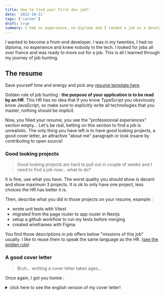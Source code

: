 ```yaml
---
title: How to find your first dev job?
date: '2022-10-11'
tags: ['career']
draft: true
summary: I had no experience, no diploma and I landed a job as a developer, here is how.
---
```


I wanted to become a front-end developer. I was in my twenties, I had no diploma, no experience and knew nobody in the tech.
I looked for jobs all over france and was ready to move out for a job.
This is all I learned through my journey of job hunting.

## The resume

Save yourself time and energy and pick any [resume template here](https://www.canva.com/templates/?query=resume).

Golden rule of job hunting : <a name="golden-rule"></a>**the purpose of your application is to be read by an HR**.
This HR has no idea that if you know TypeScript you obsviously know JavaScript, so make sure to explicitly write all technologies that you master, nothing should be implicit.

Now, you filled your resume, you see the "professionnal experiences" section empty... Let's be real, betting on this section to find a job is unrealistic.
The only thing you have left is to have good looking projects, a good cover letter, an attractive "about me" paragraph or look insane by contributing to open source!


### Good looking projects

> Good looking projects are hard to pull out in couple of weeks and I need to find a job now... what to do?

It is fine, use what you have. The worst quality you should show is decent and show maximum 3 projects. It is ok to only have one project, less choices the HR has better it is.

Then, describe what you did in those projects on your resume, example :
- wrote unit tests with Vitest
- migrated from the page router to app router in Nextjs
- setup a github workflow to run my tests before merging
- created wireframes with Figma

You find those descriptions in job offers below "missions of this job" usually.
I like to reuse them to speak the same language as the HR. ([see the golden rule](#golden-rule))

### A good cover letter

> Bruh... writting a cover letter takes ages...

Once again, I got you homie :

<details>
<summary>click here to see the english version of my cover letter!</summary>
```markdown
Subject: Knock, Knock! I might be your future colleague!

Hello to the entire team,

Here is my application for the Front-end Developer position.
I am a young self taught developer and I am looking for "THE company" to grow with.

WHY ME AND NOT SOMEONE ELSE?

Because I am...

- Independent - I've built several websites by myself (check out my portfolio here).
- Versatile - I've worked with various technologies (JavaScript, HTML5, CSS3, NextJs, and many more).
- Bold - I'm applying with this unconventional letter!

"MR. LESNÉ, YOU LACK EXPERIENCE"

In that case... TEST ME!

How?

- Provide me with a design to replicate in 48 hours.
- Give me an online technical test (e.g., codingame.com).

WOULD LIKE TO MEET ME?

To do that, it's quite simple:

- Give me a call: 0606060606
- Send me an email: your@email.fr
- Ignore me :(

I hope to have the opportunity to meet you soon!

Benjamin LESNÉ,

Your (perhaps) future developer.

0606060606
```
</details>

What is the recipe for a good cover letter? Marketing.
I suck ass at it, thank god out there some marketers are ready to give an already made cover letter for an email. 
I completely forgot who is the french lady I took this cover letter from... So... no shout out for her 😠

Multiple recruiters told me I did not match the job but they gave me a shot because they enjoyed my cover letter.
One of them especially liked the `"MR. LESNÉ, YOU LACK EXPERIENCE" In that case... TEST ME!`, you see this? This is &nbsp;**a u d a c i t y**, one of the few things you have when no experience.

As you can see there is a "Subject:" in this cover letter, well, I lied. This is a an email not a cover letter.
Who whould not click on an email with "Knock, Knock! I might be your future colleague!" as a subjet? (to be honest, it sounds better in french)
I also used it as a cover letter that worked fine for me.


### Contributing to open source

> But I don't know what I'm doing, how can I contribute to open source?

By doing easy issues like translating the documentation or fixing typo here and there.
It is not much but that will show that you understand the process of code review, git, github and also (hopefully) impress the HR.
You could even contribute to the library the job required, success guarantee!

And obviously, add to your resume that you are contributor.

[Check this post out to know how to contribute to MDN](/blog/How-to-contribute-to-MDN).

### What to NOT do?

- Avoid resume gaps.

I have been a delivery guy, I did not want to put it on my resume which made a gap of few years.
An HR responded to my applicaton with : `This is confusing, what were you doing before? Feel free to update your resume and send it to us`.

How many HR thought the same thing and threw my resume away?
Avoid gaps.

- Know the right technologies

Check the technologies required in job offers and realize that this cool new framework with an insane developer experience has literally no job offers compared to this old framework.

You want a job as a front-end developer? Forget about Svelte man, just go for react and enjoy the financial experience.

Also, the HR has no idea that if you know Vue you can probably handle react.


## The portfolio

Any project (portfolio included) that you show MUST USE A CUSTOM DOMAIN AND BE RESPONSIVE. you don't believe me? Look at those tweets :

<Tweet
  name="Ilias Ism"
  handle="illyism"
  tweetId="1700421209525985332"
  avatar={<AvatarIliasIsm />}
  date={new Date('2023-09-09')}
>
<p>I hired many devs as CTO.</p>

<p>You showed up in my feed.</p> 

<p>Tip: make sure all your websites are great and work on mobile.</p>

<p>I took 5 seconds clicking your bio link etc.</p>

<p>Would be an instant red flag.</p>
</Tweet>

<Tweet
  name="Ilias Ism"
  handle="illyism"
  tweetId="1700426066358047037"
  avatar={<AvatarIliasIsm />}
  date={new Date('2023-09-09')}
>
<p>Get your own domain name too 😅</p>
</Tweet>

HRs get hundreds of applications a day, the first red flag[^1] you will give them will be instant rejection.
So no misspelling anywhere, no "I'm a beginner" and no applications if your portfolio is not finished.
To understand the recruiter point of view watch [this video from Tech With Tim](https://www.youtube.com/watch?v=-V_q9MJDrZY)

[^1]: I find those red flags pretty bs but you are not here to be right, you are here to show what the HR wants to see

> Building a portfolio takes time and energy...

I got you, here are some templates :
- [based on VueJs](https://gridsome-portfolio-starter.netlify.app/) ([repository](https://github.com/drehimself/gridsome-portfolio-starter))
- [based on Nextjs](https://react-portfolio-template.netlify.app/) ([repository](https://github.com/chetanverma16/react-portfolio-template))

## How to apply?

### LinkedIn
You search for "junior developer" and you get 99% of job offers requiring 25 years of experience, that is called : noise.
This is why I use LinkedIn because you have boolean filters to reduce the noise.

Here are search queries with boolean filters : 
```
("web developer" OR "software engineer") AND TypeScript NOT "senior" NOT "experienced"
```

or at the peak of my art:

```
Front-end developer" NOT (((2 OR 3 OR 4 OR 5 OR 6 OR 7 OR 8 OR 9 OR 10 OR 3+ OR 5+ OR 2+) OR (two OR three OR four OR five OR six OR seven OR eight OR nine OR ten)) AND years OR years) NOT (intermediate OR mid OR senior OR lead OR principal OR expert OR experienced)
```

[This LinkedIn page](https://www.linkedin.com/help/linkedin/answer/a524335) gives the theory.
To get real examples just ask ChatGPT.

Basically, you only need this at the beginning of your job hunt, more time goes, less offers to apply you have and more likely you are to remove those filters.
If you don't, someday, you might have no offer to apply to. 

### Track your applications

You applied a ton, now you have a ton a vocal messages of recruiters that want an interview with you and you cannot hear very well the name of the company in the message...
You managed to find the name but cannot find the job offer anymore... you have no idea what you applied to, yikes.

Track your applications with  [Trello](https://trello.com/), here is my board :

![trello job hunt board](/static/images/trello.png)

Everytime you apply you can add a card with the company name as title and add in the description the link to the job offer you applied to.
From there, anything happens you move the card in the appropriate column AND write in the comments of the card any useful information (datetime of appointments, if there is remote days or not, what product are they building, etc.)

Now, when a recruiters calls you, you can easily go to your board, check the job offer you applied to and see any comments you added.
This is important to succeed in job interviews, they expect you to remember what they told you in the previous rounds.

## I got an interview! What should I do?

Take notes and ask questions during the interview.
Some HRs think you are not a serious person if don't do these things ([remember the golden rule!](#golden-rule)).
I learned these from an HR of a company I worked at.

Get info about the company (check their websites, what they do, who is the client), contact previous employee to know how is it to work there and what exactly is the job.
The recruiters will probably ask you what do you know about the company, I scored points multiple times because they saw I gave an actual interest to the company.

If you have no time, I would recommend to contact previous employees. All you have to do is repeat what they told you about the job in the interview.
The cherry on the top : those employees may also be recruiting and your resume will be given to the HR by an employee of the company, perfect.

Check on [Glassdoor](https://www.glassdoor.com/) the salaries people get in the company. They will ask you how much you want pretty quickly so be ready for it.

## The technical test

Most of my tests were [codingames](https://www.codingame.com/start/), the pool of technical tests given by recruiters from this plateform is pretty small so you regularly end up resolving the same thing over and over again.
So... record those exercises so you can train them later on.

When it is not a codingame they usually give a design and few days to build it.
I kept those! You can see them in [this repository]() TODO PUT LINK

## I got an offer! What now?

Honestly, there are a bunch of spooky companies out there, contact some previous employees to know how is it to work there.
Check their reviews on [Glassdoor](https://www.glassdoor.com/)
This saved me multiple times from toxic environnement and contracts that play with the limits of legality.

## Last note

If you plan to job hunt months from now : try to have some activities on your github.
Some recruiters liked that I was active for years on github evenknow I had no professionnal experience.

Think twice what you are going to show on your resume, HRs use softwares to manage applications and store your resume for a while.

Don't be afraid to say you don't know in interviews.

Practice. This is how you get good at job hunting.
I did not succeed at my first job hunt, I spent 3 months hunting and got no job offers BUT I learned how to get comfortable in interviews and understood what knowledge I was lacking and spend the next months working on it then tried again.

## FAQ

### I'm applying everyday, how long to get contacted by a company?
From the first day of applying, 1 week.

### I'm applying everyday, how long until I get a job offer?
From the first day of applying to the first job offer, 3 months.

### How many applications should I send per day?
I aimed 10 per day, working 7 days a week. Don't burn yourself out.

### How many interviews should I do per day?
Over 2 per day I was burning out. Careful, job hunting is a marathon not a sprint.

### Should I apply even though I don't have the experience?
Yes. There is very few job offers for juniors and a lot of HRs ask way too many years of experience for a junior position (probably to reduce the amount of applications they receive).
I was applying to offers requiring 0 to 3 years of experience even though I had no experience.

### Should I do a custom application for each company?
I don't recommend it.
If you do this you aim for quality applications instead of quantity.
The thing is, your resume sucks cause you have no experience. You can make it custom as much as you want, at the end of the day, you have no experience.
This is why I aimed for quantity by spreading the web with my generic resume. 



